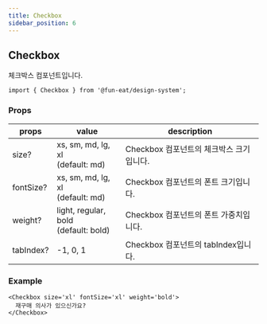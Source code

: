 ```yaml
---
title: Checkbox
sidebar_position: 6
---
```


## Checkbox

체크박스 컴포넌트입니다.

```tsx
import { Checkbox } from '@fun-eat/design-system';
```

### Props

| props     | value                                      | description                              |
| --------- | ------------------------------------------ | ---------------------------------------- |
| size?     | xs, sm, md, lg, xl<br /> (default: md)     | Checkbox 컴포넌트의 체크박스 크기입니다. |
| fontSize? | xs, sm, md, lg, xl<br /> (default: md)     | Checkbox 컴포넌트의 폰트 크기입니다.     |
| weight?   | light, regular, bold<br /> (default: bold) | Checkbox 컴포넌트의 폰트 가중치입니다.   |
| tabIndex? | -1, 0, 1                                   | Checkbox 컴포넌트의 tabIndex입니다.      |

### Example

```tsx
<Checkbox size='xl' fontSize='xl' weight='bold'>
  재구매 의사가 있으신가요?
</Checkbox>
```
